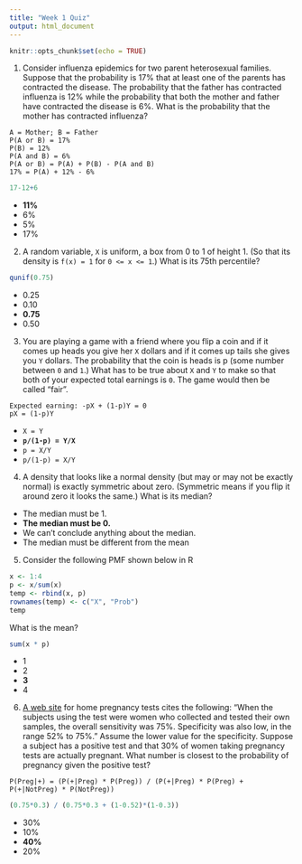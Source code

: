 ```yaml
---
title: "Week 1 Quiz"
output: html_document
---
```


```r
knitr::opts_chunk$set(echo = TRUE)
```

1. Consider influenza epidemics for two parent heterosexual families. Suppose that the
probability is 17% that at least one of the parents has contracted the disease. The
probability that the father has contracted influenza is 12% while the probability that both
the mother and father have contracted the disease is 6%. What is the probability that the
mother has contracted influenza?

```
A = Mother; B = Father
P(A or B) = 17%
P(B) = 12%
P(A and B) = 6%
P(A or B) = P(A) + P(B) - P(A and B)
17% = P(A) + 12% - 6%
```

```r
17-12+6
```

  - **11%**
  - 6%
  - 5%
  - 17%

2. A random variable, `X` is uniform, a box from 0 to 1 of height 1. (So that its density is
`f(x) = 1` for `0 <= x <= 1`.) What is its 75th percentile?  
```r
qunif(0.75)
```
  - 0.25
  - 0.10
  - **0.75**
  - 0.50

3. You are playing a game with a friend where you flip a coin and if it comes up heads you
give her `X` dollars and if it comes up tails she gives you `Y` dollars. The probability that the
coin is heads is p (some number between `0` and `1`.) What has to be true about `X` and `Y` to
make so that both of your expected total earnings is `0`. The game would then be called
“fair”.

```
Expected earning: -pX + (1-p)Y = 0
pX = (1-p)Y
```
  - `X = Y`
  - **`p/(1-p) = Y/X`**
  - `p = X/Y`
  - `p/(1-p) = X/Y`
  
4. A density that looks like a normal density (but may or may not be exactly normal) is
exactly symmetric about zero. (Symmetric means if you flip it around zero it looks the
same.) What is its median?
  - The median must be 1.
  - **The median must be 0.**
  - We can't conclude anything about the median.
  - The median must be different from the mean
  5. Consider the following PMF shown below in R
```r
x <- 1:4
p <- x/sum(x)
temp <- rbind(x, p)
rownames(temp) <- c("X", "Prob")
temp
```

   What is the mean?
```r
sum(x * p)
```
   - 1
   - 2
   - **3**
  - 4

6. [A web site](www.medicine.ox.ac.uk/bandolier/band64/b64-7.html) for home pregnancy
tests cites the following: “When the subjects using the test were women who collected
and tested their own samples, the overall sensitivity was 75%. Specificity was also low, in
the range 52% to 75%.” Assume the lower value for the specificity. Suppose a subject has
a positive test and that 30% of women taking pregnancy tests are actually pregnant. What
number is closest to the probability of pregnancy given the positive test?

```
P(Preg|+) = (P(+|Preg) * P(Preg)) / (P(+|Preg) * P(Preg) + P(+|NotPreg) * P(NotPreg))
```
```r
(0.75*0.3) / (0.75*0.3 + (1-0.52)*(1-0.3))
```

  - 30%
  - 10%
  - **40%**
  - 20%
